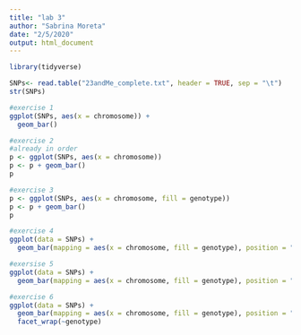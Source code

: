 ```yaml
---
title: "lab 3"
author: "Sabrina Moreta"
date: "2/5/2020"
output: html_document
---
```



```r
library(tidyverse)
```

```r
SNPs<- read.table("23andMe_complete.txt", header = TRUE, sep = "\t")
str(SNPs)
```

```r
#exercise 1
ggplot(SNPs, aes(x = chromosome)) +
  geom_bar()
```

```r
#exercise 2
#already in order
p <- ggplot(SNPs, aes(x = chromosome))
p <- p + geom_bar()
p

```

```r
#exercise 3
p <- ggplot(SNPs, aes(x = chromosome, fill = genotype))
p <- p + geom_bar()
p

```

```r
#exercise 4
ggplot(data = SNPs) +
  geom_bar(mapping = aes(x = chromosome, fill = genotype), position = "fill")

```

```r
#exersise 5 
ggplot(data = SNPs) +
  geom_bar(mapping = aes(x = chromosome, fill = genotype), position = "dodge")

```

```r
#exercise 6 
ggplot(data = SNPs) +
  geom_bar(mapping = aes(x = chromosome, fill = genotype), position = "dodge") +
  facet_wrap(~genotype)

```
